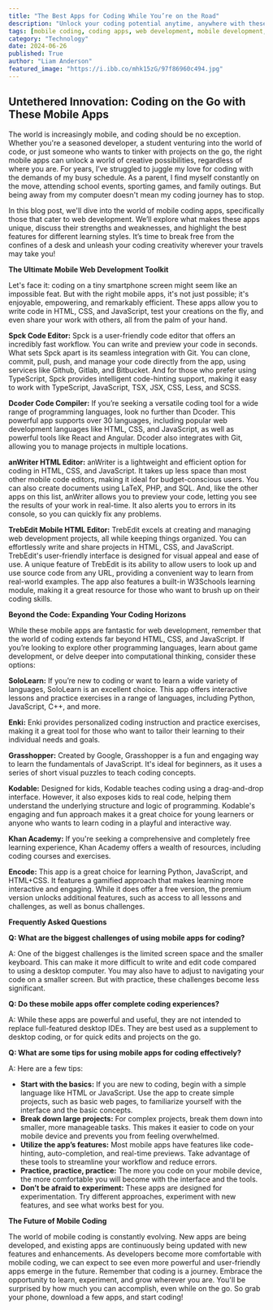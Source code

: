 ```yaml
---
title: "The Best Apps for Coding While You’re on the Road"
description: "Unlock your coding potential anytime, anywhere with these top mobile apps for web development.  We explore user-friendly code editors, versatile compilers, and resources for learning new languages.  Discover how to create, test, and share web projects from your smartphone."
tags: [mobile coding, coding apps, web development, mobile development, code editor, programming languages, HTML, CSS, JavaScript, Python, learning to code, coding resources, mobile productivity]
category: "Technology"
date: 2024-06-26
published: True
author: "Liam Anderson"
featured_image: "https://i.ibb.co/mhk15zG/97f86960c494.jpg"
---
```


## Untethered Innovation: Coding on the Go with These Mobile Apps

The world is increasingly mobile, and coding should be no exception. Whether you're a seasoned developer, a student venturing into the world of code, or just someone who wants to tinker with projects on the go, the right mobile apps can unlock a world of creative possibilities, regardless of where you are.  For years, I’ve struggled to juggle my love for coding with the demands of my busy schedule.  As a parent, I find myself constantly on the move, attending school events, sporting games, and family outings.  But being away from my computer doesn't mean my coding journey has to stop. 

In this blog post, we'll dive into the world of mobile coding apps, specifically those that cater to web development. We’ll explore what makes these apps unique, discuss their strengths and weaknesses, and highlight the best features for different learning styles.  It’s time to break free from the confines of a desk and unleash your coding creativity wherever your travels may take you!

**The Ultimate Mobile Web Development Toolkit**

Let's face it: coding on a tiny smartphone screen might seem like an impossible feat. But with the right mobile apps, it's not just possible; it's enjoyable, empowering, and remarkably efficient.  These apps allow you to  write code in HTML, CSS, and JavaScript, test your creations on the fly, and even share your work with others, all from the palm of your hand. 

**Spck Code Editor:** Spck is a user-friendly code editor that offers an incredibly fast workflow.  You can write and preview your code in seconds. What sets Spck apart is its seamless integration with Git. You can clone, commit, pull, push, and manage your code directly from the app, using services like Github, Gitlab, and Bitbucket.  And for those who prefer using TypeScript,  Spck provides intelligent code-hinting support, making it easy to work with TypeScript, JavaScript, TSX, JSX, CSS, Less, and SCSS.  

**Dcoder Code Compiler:**  If you’re seeking a versatile coding tool for a wide range of programming languages, look no further than Dcoder.  This powerful app supports over 30 languages, including popular web development languages like HTML, CSS, and JavaScript, as well as powerful tools like React and Angular.  Dcoder also integrates with Git, allowing you to manage projects in multiple locations. 

**anWriter HTML Editor:**  anWriter is a lightweight and efficient option for coding in HTML, CSS, and JavaScript. It takes up less space than most other mobile code editors, making it ideal for budget-conscious users. You can also create documents using LaTeX, PHP, and SQL.  And, like the other apps on this list, anWriter allows you to preview your code, letting you see the results of your work in real-time. It also alerts you to errors in its console, so you can quickly fix any problems.

**TrebEdit Mobile HTML Editor:**  TrebEdit excels at creating and managing web development projects, all while keeping things organized.  You can effortlessly write and share projects in HTML, CSS, and JavaScript.  TrebEdit's user-friendly interface is designed for visual appeal and ease of use.  A unique feature of TrebEdit is its ability to allow users to look up and use source code from any URL, providing a convenient way to learn from real-world examples.  The app also features a built-in W3Schools learning module, making it a great resource for those who want to brush up on their coding skills.

**Beyond the Code:  Expanding Your Coding Horizons**

While these mobile apps are fantastic for web development, remember that the world of coding extends far beyond HTML, CSS, and JavaScript.  If you’re looking to explore other programming languages, learn about game development, or delve deeper into computational thinking,  consider these options:

**SoloLearn:** If you’re new to coding or want to learn a wide variety of languages, SoloLearn is an excellent choice.  This app offers interactive lessons and practice exercises in a range of languages, including Python, JavaScript, C++, and more. 

**Enki:** Enki provides personalized coding instruction and practice exercises, making it a great tool for those who want to tailor their learning to their individual needs and goals. 

**Grasshopper:** Created by Google, Grasshopper is a fun and engaging way to learn the fundamentals of JavaScript.  It's ideal for beginners, as it uses a series of short visual puzzles to teach coding concepts.  

**Kodable:** Designed for kids, Kodable teaches coding using a drag-and-drop interface.  However, it also exposes kids to real code, helping them understand the underlying structure and logic of programming.  Kodable's engaging and fun approach makes it a great choice for young learners or anyone who wants to learn coding in a playful and interactive way.  

**Khan Academy:** If you're seeking a comprehensive and completely free learning experience, Khan Academy offers a wealth of resources, including coding courses and exercises.

**Encode:**  This app is a great choice for learning Python, JavaScript, and HTML+CSS.  It features a gamified approach that makes learning more interactive and engaging.  While it does offer a free version, the premium version unlocks additional features, such as access to all lessons and challenges, as well as bonus challenges.

**Frequently Asked Questions**

**Q: What are the biggest challenges of using mobile apps for coding?**

A:  One of the biggest challenges is the limited screen space and the smaller keyboard.  This can make it more difficult to write and edit code compared to using a desktop computer.  You may also have to adjust to navigating your code on a smaller screen.  But with practice, these challenges become less significant.

**Q: Do these mobile apps offer complete coding experiences?**

A: While these apps are powerful and useful, they are not intended to replace full-featured desktop IDEs.  They are best used as a supplement to desktop coding, or for quick edits and projects on the go.  

**Q:  What are some tips for using mobile apps for coding effectively?**

A:  Here are a few tips: 

* **Start with the basics:**  If you are new to coding, begin with a simple language like HTML or JavaScript.  Use the app to create simple projects, such as basic web pages, to familiarize yourself with the interface and the basic concepts. 
* **Break down large projects:**  For complex projects, break them down into smaller, more manageable tasks.  This makes it easier to code on your mobile device and prevents you from feeling overwhelmed.
* **Utilize the app’s features:**  Most mobile apps have features like code-hinting, auto-completion, and real-time previews.  Take advantage of these tools to streamline your workflow and reduce errors.
* **Practice, practice, practice:**  The more you code on your mobile device, the more comfortable you will become with the interface and the tools. 
* **Don’t be afraid to experiment:**  These apps are designed for experimentation.  Try different approaches, experiment with new features, and see what works best for you.

**The Future of Mobile Coding**

The world of mobile coding is constantly evolving.  New apps are being developed, and existing apps are continuously being updated with new features and enhancements. As developers become more comfortable with mobile coding, we can expect to see even more powerful and user-friendly apps emerge in the future.   Remember that coding is a journey.  Embrace the opportunity to learn, experiment, and grow wherever you are.  You'll be surprised by how much you can accomplish, even while on the go.  So grab your phone, download a few apps, and start coding! 